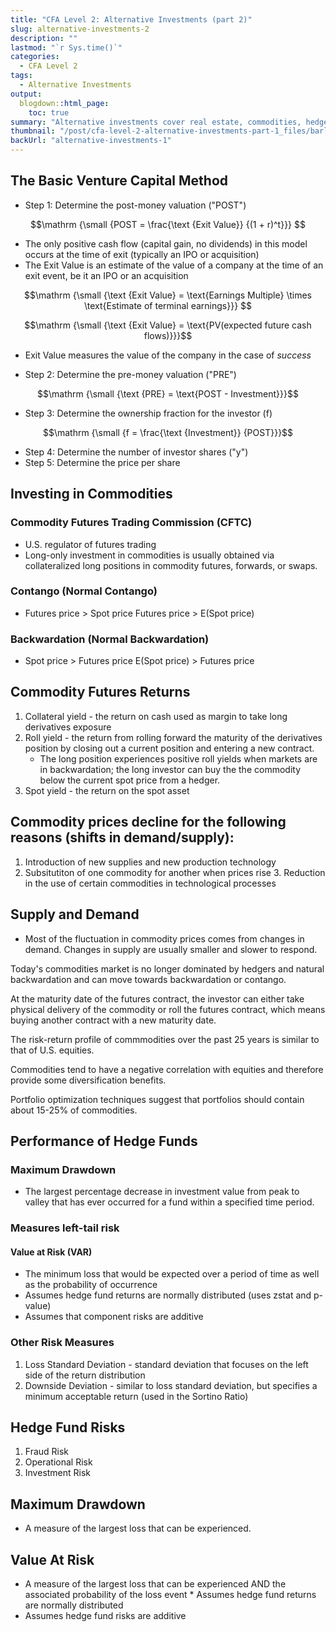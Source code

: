 ---
title: "CFA Level 2: Alternative Investments (part 2)"
slug: alternative-investments-2
description: ""
lastmod: "`r Sys.time()`"
categories:
  - CFA Level 2
tags:
  - Alternative Investments
output:
  blogdown::html_page:
    toc: true
summary: "Alternative investments cover real estate, commodities, hedge funds, private equity, and more. Each of these has its own unique risk and reward features."
thumbnail: "/post/cfa-level-2-alternative-investments-part-1_files/barley.jpg"
backUrl: "alternative-investments-1"
---

## The Basic Venture Capital Method

- Step 1: Determine the post-money valuation ("POST")

```math
\mathrm {\small {POST =  \frac{\text {Exit Value}} {(1 + r)^t}}}

```

- The only positive cash flow (capital gain, no dividends) in this model occurs at the time of exit (typically an IPO or acquisition)
- The Exit Value is an estimate of the value of a company at the time of an exit event, be it an IPO or an acquisition

```math
\mathrm {\small {\text {Exit Value} = \text{Earnings Multiple} \times \text{Estimate of terminal earnings}}}

```

```math
\mathrm {\small {\text {Exit Value} = \text{PV(expected future cash flows)}}}
```

- Exit Value measures the value of the company in the case of _success_

- Step 2: Determine the pre-money valuation ("PRE")

```math
\mathrm {\small {\text {PRE} = \text{POST - Investment}}}
```

- Step 3: Determine the ownership fraction for the investor (f)

```math
\mathrm {\small {f =  \frac{\text {Investment}} {POST}}}
```

- Step 4: Determine the number of investor shares ("y")
- Step 5: Determine the price per share

## Investing in Commodities

### Commodity Futures Trading Commission (CFTC)

- U.S. regulator of futures trading
- Long-only investment in commodities is usually obtained via collateralized long positions in commodity futures, forwards, or swaps.

### Contango (Normal Contango)

- Futures price > Spot price Futures price > E(Spot price)

### Backwardation (Normal Backwardation)

- Spot price > Futures price E(Spot price) > Futures price

## Commodity Futures Returns

1. Collateral yield - the return on cash used as margin to take long derivatives exposure
2. Roll yield - the return from rolling forward the maturity of the derivatives position by closing out a current position and entering a new contract.
   - The long position experiences positive roll yields when markets are in backwardation; the long investor can buy the the commodity below the current spot price from a hedger.
3. Spot yield - the return on the spot asset

## Commodity prices decline for the following reasons (shifts in demand/supply):

1. Introduction of new supplies and new production technology
2. Subsitutiton of one commodity for another when prices rise 3. Reduction in the use of certain commodities in technological processes

## Supply and Demand

- Most of the fluctuation in commodity prices comes from changes in demand. Changes in supply are usually smaller and slower to respond.

Today's commodities market is no longer dominated by hedgers and natural backwardation and can move towards backwardation or contango.

At the maturity date of the futures contract, the investor can either take physical delivery of the commodity or roll the futures contract, which means buying another contract with a new maturity date.

The risk-return profile of commmodities over the past 25 years is similar to that of U.S. equities.

Commodities tend to have a negative correlation with equities and therefore provide some diversification benefits.

Portfolio optimization techniques suggest that portfolios should contain about 15-25% of commodities.

## Performance of Hedge Funds

### Maximum Drawdown

- The largest percentage decrease in investment value from peak to valley that has ever occurred for a fund within a specified time period.

### Measures left-tail risk

#### Value at Risk (VAR)

- The minimum loss that would be expected over a period of time as well as the probability of occurrence
- Assumes hedge fund returns are normally distributed (uses zstat and p-value)
- Assumes that component risks are additive

### Other Risk Measures

1. Loss Standard Deviation - standard deviation that focuses on the left side of the return distribution
2. Downside Deviation - similar to loss standard deviation, but specifies a minimum acceptable return (used in the Sortino Ratio)

## Hedge Fund Risks

1. Fraud Risk
2. Operational Risk
3. Investment Risk

## Maximum Drawdown

- A measure of the largest loss that can be experienced.

## Value At Risk

- A measure of the largest loss that can be experienced AND the associated probability of the loss event \* Assumes hedge fund returns are normally distributed
- Assumes hedge fund risks are additive
